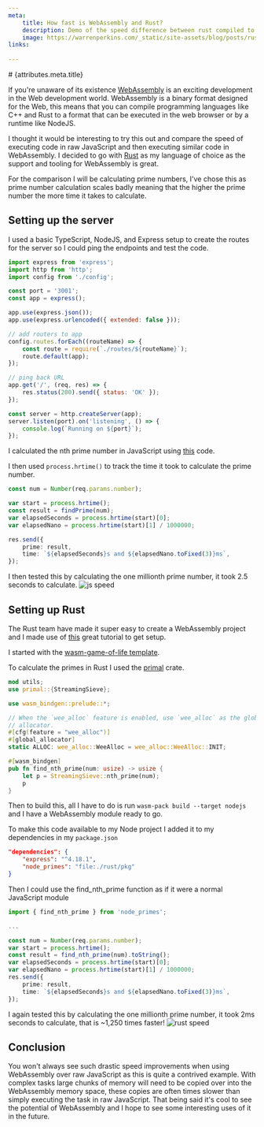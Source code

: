 ```yaml
---
meta:
    title: How fast is WebAssembly and Rust?
    description: Demo of the speed difference between rust compiled to wasm and raw js
    image: https://warrenperkins.com/_static/site-assets/blog/posts/rust-wasm-speed-comparison/rust-webassembly.jpg
links:
    
---
```



<BlogContent>
# {attributes.meta.title}

If you're unaware of its existence [WebAssembly](https://webassembly.org/) is an exciting development in the Web development world.
WebAssembly is a binary format designed for the Web, this means that you can compile programming languages like C++ and Rust to a format
that can be executed in the web browser or by a runtime like NodeJS.

I thought it would be interesting to try this out and compare the speed of executing code in raw JavaScript and then executing similar code in WebAssembly.
I decided to go with [Rust](https://www.rust-lang.org/) as my language of choice as the support and tooling for WebAssembly is great.

For the comparison I will be calculating prime numbers, I've chose this as prime number calculation scales badly meaning that the
higher the prime number the more time it takes to calculate.

## Setting up the server

I used a basic TypeScript, NodeJS, and Express setup to create the routes for the server so I could ping the endpoints and test the code.

```js
import express from 'express';
import http from 'http';
import config from './config';

const port = '3001';
const app = express();

app.use(express.json());
app.use(express.urlencoded({ extended: false }));

// add routers to app
config.routes.forEach((routeName) => {
    const route = require(`./routes/${routeName}`);
    route.default(app);
});

// ping back URL
app.get('/', (req, res) => {
    res.status(200).send({ status: 'OK' });
});

const server = http.createServer(app);
server.listen(port).on('listening', () => {
    console.log(`Running on ${port}`);
});
```

I calculated the nth prime number in JavaScript using [this](https://www.tutorialspoint.com/finding-the-nth-prime-number-in-javascript) code.

I then used `process.hrtime()` to track the time it took to calculate the prime number.

```ts
const num = Number(req.params.number);

var start = process.hrtime();
const result = findPrime(num);
var elapsedSeconds = process.hrtime(start)[0];
var elapsedNano = process.hrtime(start)[1] / 1000000;

res.send({
    prime: result,
    time: `${elapsedSeconds}s and ${elapsedNano.toFixed(3)}ms`,
});
```

I then tested this by calculating the one millionth prime number, it took 2.5 seconds to calculate.
![js speed](https://warrenperkins.com/_static/site-assets/blog/posts/rust-wasm-speed-comparison/js-prime-million.png)

## Setting up Rust

The Rust team have made it super easy to create a WebAssembly project and I made use of [this](https://rustwasm.github.io/docs/book/) great tutorial to get setup. 

I started with the [wasm-game-of-life template](https://github.com/rustwasm/wasm-pack-template).

To calculate the primes in Rust I used the [primal](https://crates.io/crates/primal) crate.

```rust
mod utils;
use primal::{StreamingSieve};

use wasm_bindgen::prelude::*;

// When the `wee_alloc` feature is enabled, use `wee_alloc` as the global
// allocator.
#[cfg(feature = "wee_alloc")]
#[global_allocator]
static ALLOC: wee_alloc::WeeAlloc = wee_alloc::WeeAlloc::INIT;

#[wasm_bindgen]
pub fn find_nth_prime(num: usize) -> usize {
    let p = StreamingSieve::nth_prime(num);
    p
}
```

Then to build this, all I have to do is run `wasm-pack build --target nodejs` and I have a WebAssembly module ready to go.

To make this code available to my Node project I added it to my dependencies in my `package.json`

```json
"dependencies": {
    "express": "^4.18.1",
    "node_primes": "file:./rust/pkg"
}
```

Then I could use the find_nth_prime function as if it were a normal JavaScript module

```ts
import { find_nth_prime } from 'node_primes';

...

const num = Number(req.params.number);
var start = process.hrtime();
const result = find_nth_prime(num).toString();
var elapsedSeconds = process.hrtime(start)[0];
var elapsedNano = process.hrtime(start)[1] / 1000000;
res.send({
    prime: result,
    time: `${elapsedSeconds}s and ${elapsedNano.toFixed(3)}ms`,
});
```
I again tested this by calculating the one millionth prime number, it took 2ms seconds to calculate, that is ~1,250 times faster!
![rust speed](https://warrenperkins.com/_static/site-assets/blog/posts/rust-wasm-speed-comparison/rust-prime-million.png)

## Conclusion

You won't always see such drastic speed improvements when using WebAssembly over raw JavaScript as this is quite a contrived example. With complex tasks large chunks of memory
will need to be copied over into the WebAssembly memory space, these copies are often times slower than simply executing the task in raw JavaScript. That being said it's cool
to see the potential of WebAssembly and I hope to see some interesting uses of it in the future.
<br />
</BlogContent>
